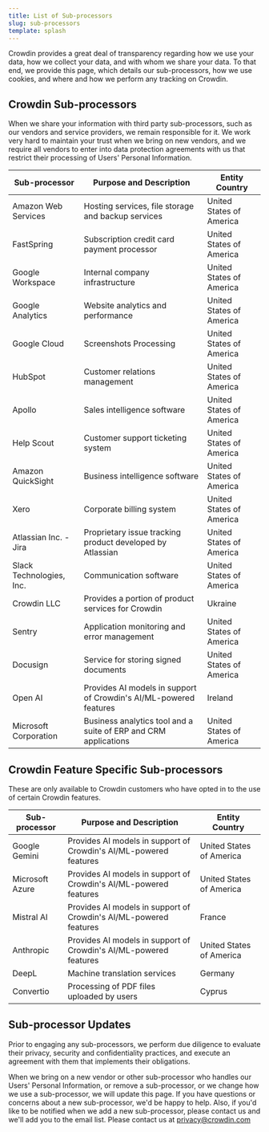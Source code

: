 ```yaml
---
title: List of Sub-processors
slug: sub-processors
template: splash
---
```



<Badge text="Effective date: May 31, 2024" variant="note" size="medium" />

Crowdin provides a great deal of transparency regarding how we use your data, how we collect your data, and with whom we share your data. To that end, we provide this page, which details our sub-processors, how we use cookies, and where and how we perform any tracking on Crowdin.

## Crowdin Sub-processors

When we share your information with third party sub-processors, such as our vendors and service providers, we remain responsible for it. We work very hard to maintain your trust when we bring on new vendors, and we require all vendors to enter into data protection agreements with us that restrict their processing of Users' Personal Information.

| Sub-processor            | Purpose and Description                                           | Entity Country           |
|--------------------------|-------------------------------------------------------------------|--------------------------|
| Amazon Web Services      | Hosting services, file storage and backup services                | United States of America |
| FastSpring               | Subscription credit card payment processor                        | United States of America |
| Google Workspace         | Internal company infrastructure                                   | United States of America |
| Google Analytics         | Website analytics and performance                                 | United States of America |
| Google Cloud             | Screenshots Processing                                            | United States of America |
| HubSpot                  | Customer relations management                                     | United States of America |
| Apollo                   | Sales intelligence software                                       | United States of America |
| Help Scout               | Customer support ticketing system                                 | United States of America |
| Amazon QuickSight        | Business intelligence software                                    | United States of America |
| Xero                     | Corporate billing system                                          | United States of America |
| Atlassian Inc. - Jira    | Proprietary issue tracking product developed by Atlassian         | United States of America |
| Slack Technologies, Inc. | Communication software                                            | United States of America |
| Crowdin LLC              | Provides a portion of product services for Crowdin                | Ukraine                  |
| Sentry                   | Application monitoring and error management                       | United States of America |
| Docusign                 | Service for storing signed documents                              | United States of America |
| Open AI                  | Provides AI models in support of Crowdin's AI/ML-powered features | Ireland                  |
| Microsoft Corporation    | Business analytics tool and a suite of ERP and CRM applications   | United States of America |

## Crowdin Feature Specific Sub-processors

These are only available to Crowdin customers who have opted in to the use of certain Crowdin features.

| Sub-processor   | Purpose and Description                                           | Entity Country           |
|-----------------|-------------------------------------------------------------------|--------------------------|
| Google Gemini   | Provides AI models in support of Crowdin's AI/ML-powered features | United States of America |
| Microsoft Azure | Provides AI models in support of Crowdin's AI/ML-powered features | United States of America |
| Mistral AI      | Provides AI models in support of Crowdin's AI/ML-powered features | France                   |
| Anthropic       | Provides AI models in support of Crowdin's AI/ML-powered features | United States of America |
| DeepL           | Machine translation services                                      | Germany                  |
| Convertio       | Processing of PDF files uploaded by users                         | Cyprus                   |

## Sub-processor Updates

Prior to engaging any sub-processors, we perform due diligence to evaluate their privacy, security and confidentiality practices, and execute an agreement with them that implements their obligations.

When we bring on a new vendor or other sub-processor who handles our Users' Personal Information, or remove a sub-processor, or we change how we use a sub-processor, we will update this page. If you have questions or concerns about a new sub-processor, we'd be happy to help. Also, if you'd like to be notified when we add a new sub-processor, please contact us and we'll add you to the email list. Please contact us at [privacy@crowdin.com](mailto:privacy@crowdin.com)